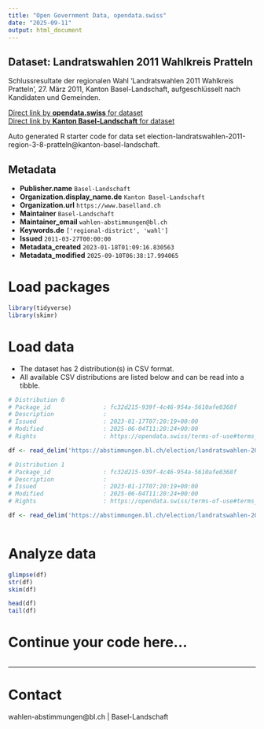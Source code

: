 ```yaml
---
title: "Open Government Data, opendata.swiss"
date: "2025-09-11"
output: html_document
---
```


## Dataset: Landratswahlen 2011 Wahlkreis Pratteln

Schlussresultate der regionalen Wahl 'Landratswahlen 2011 Wahlkreis Pratteln', 27. März 2011, Kanton Basel-Landschaft, aufgeschlüsselt nach Kandidaten und Gemeinden.

[Direct link by **opendata.swiss** for dataset](https://opendata.swiss/de/dataset/landratswahlen-2011-wahlkreis-pratteln)<br>
[Direct link by **Kanton Basel-Landschaft** for dataset](https://abstimmungen.bl.ch/election/landratswahlen-2011-region-3-8-pratteln/data)

Auto generated R starter code for data set election-landratswahlen-2011-region-3-8-pratteln@kanton-basel-landschaft.

## Metadata

- **Publisher.name** `Basel-Landschaft`
- **Organization.display_name.de** `Kanton Basel-Landschaft`
- **Organization.url** `https://www.baselland.ch`
- **Maintainer** `Basel-Landschaft`
- **Maintainer_email** `wahlen-abstimmungen@bl.ch`
- **Keywords.de** `['regional-district', 'wahl']`
- **Issued** `2011-03-27T00:00:00`
- **Metadata_created** `2023-01-18T01:09:16.830563`
- **Metadata_modified** `2025-09-10T06:38:17.994065`


# Load packages

```r

library(tidyverse)
library(skimr)

```

# Load data

-   The dataset has 2 distribution(s) in CSV format.
-   All available CSV distributions are listed below and can be read into a tibble.

```r

# Distribution 0
# Package_id               : fc32d215-939f-4c46-954a-5610afe0368f
# Description              : 
# Issued                   : 2023-01-17T07:20:19+00:00
# Modified                 : 2025-06-04T11:20:24+00:00
# Rights                   : https://opendata.swiss/terms-of-use#terms_by

df <- read_delim('https://abstimmungen.bl.ch/election/landratswahlen-2011-region-3-8-pratteln/data-csv')

# Distribution 1
# Package_id               : fc32d215-939f-4c46-954a-5610afe0368f
# Description              : 
# Issued                   : 2023-01-17T07:20:19+00:00
# Modified                 : 2025-06-04T11:20:24+00:00
# Rights                   : https://opendata.swiss/terms-of-use#terms_by

df <- read_delim('https://abstimmungen.bl.ch/election/landratswahlen-2011-region-3-8-pratteln/data-parties-csv')



```

# Analyze data

```r

glimpse(df)
str(df)
skim(df)

head(df)
tail(df)

```

# Continue your code here...

```r

```

------------------------------------------------------------------------

# Contact

wahlen-abstimmungen@bl.ch | Basel-Landschaft
